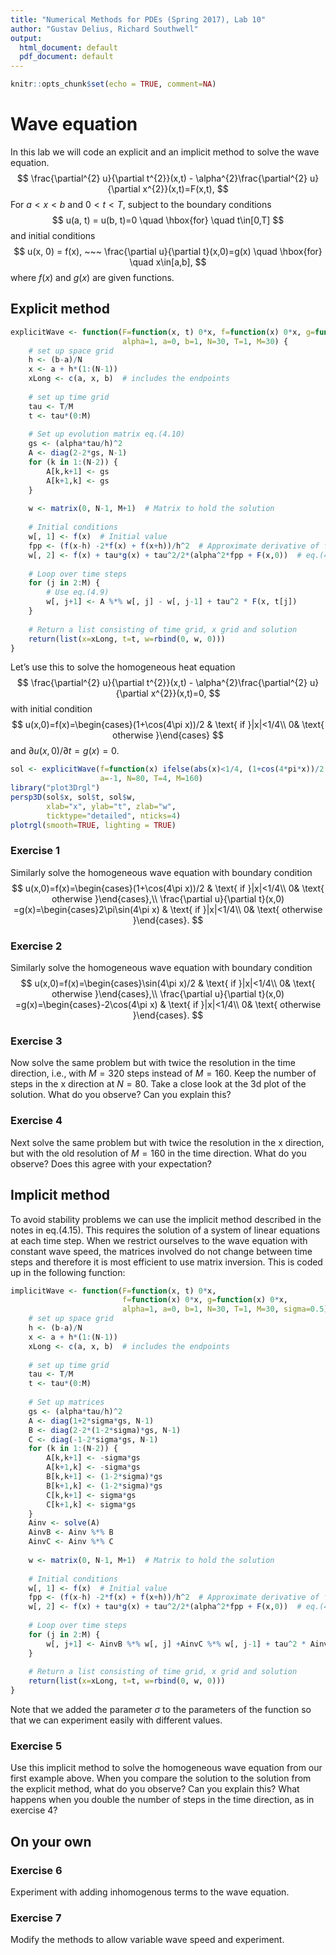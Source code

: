 ```yaml
---
title: "Numerical Methods for PDEs (Spring 2017), Lab 10"
author: "Gustav Delius, Richard Southwell"
output:
  html_document: default
  pdf_document: default
---
```


```r
knitr::opts_chunk$set(echo = TRUE, comment=NA)
```

# Wave equation

In this lab we will code an explicit and an implicit method to
solve the wave equation. 
$$
\frac{\partial^{2} u}{\partial t^{2}}(x,t) - \alpha^{2}\frac{\partial^{2} u}{\partial
x^{2}}(x,t)=F(x,t),
$$
For $a<x< b$ and $0<t<T$, subject to the boundary conditions
$$
u(a, t) = u(b, t)=0 \quad \hbox{for} \quad t\in[0,T]
$$
and initial conditions
$$
u(x, 0) = f(x), ~~~
\frac{\partial u}{\partial t}(x,0)=g(x)  \quad \hbox{for} \quad x\in[a,b],
$$
where $f(x)$ and $g(x)$ are given functions.

## Explicit method

```r
explicitWave <- function(F=function(x, t) 0*x, f=function(x) 0*x, g=function(x) 0*x,
                         alpha=1, a=0, b=1, N=30, T=1, M=30) {
    # set up space grid
    h <- (b-a)/N
    x <- a + h*(1:(N-1))
    xLong <- c(a, x, b)  # includes the endpoints
    
    # set up time grid
    tau <- T/M
    t <- tau*(0:M)
    
    # Set up evolution matrix eq.(4.10)
    gs <- (alpha*tau/h)^2
    A <- diag(2-2*gs, N-1)
    for (k in 1:(N-2)) {
        A[k,k+1] <- gs
        A[k+1,k] <- gs
    }
    
    w <- matrix(0, N-1, M+1)  # Matrix to hold the solution
    
    # Initial conditions
    w[, 1] <- f(x)  # Initial value
    fpp <- (f(x-h) -2*f(x) + f(x+h))/h^2  # Approximate derivative of f
    w[, 2] <- f(x) + tau*g(x) + tau^2/2*(alpha^2*fpp + F(x,0))  # eq.(4.14)
    
    # Loop over time steps
    for (j in 2:M) {
        # Use eq.(4.9)
        w[, j+1] <- A %*% w[, j] - w[, j-1] + tau^2 * F(x, t[j])
    }
    
    # Return a list consisting of time grid, x grid and solution
    return(list(x=xLong, t=t, w=rbind(0, w, 0)))
}
```

Let's use this to solve the homogeneous heat equation
$$
\frac{\partial^{2} u}{\partial t^{2}}(x,t) - \alpha^{2}\frac{\partial^{2} u}{\partial
x^{2}}(x,t)=0,
$$
with initial condition
$$
u(x,0)=f(x)=\begin{cases}(1+\cos(4\pi x))/2 & \text{ if }|x|<1/4\\
0& \text{ otherwise }\end{cases}
$$
and $\partial u(x,0)/\partial t=g(x)=0$.

```r
sol <- explicitWave(f=function(x) ifelse(abs(x)<1/4, (1+cos(4*pi*x))/2, 0), 
                    a=-1, N=80, T=4, M=160)
library("plot3Drgl") 
persp3D(sol$x, sol$t, sol$w,
        xlab="x", ylab="t", zlab="w",
        ticktype="detailed", nticks=4)
plotrgl(smooth=TRUE, lighting = TRUE)
```

### Exercise 1
Similarly solve the homogeneous wave equation with boundary condition
$$
u(x,0)=f(x)=\begin{cases}(1+\cos(4\pi x))/2 & \text{ if }|x|<1/4\\
0& \text{ otherwise }\end{cases},\\
\frac{\partial u}{\partial t}(x,0)
=g(x)=\begin{cases}2\pi\sin(4\pi x) & \text{ if }|x|<1/4\\
0& \text{ otherwise }\end{cases}.
$$


### Exercise 2
Similarly solve the homogeneous wave equation with boundary condition
$$
u(x,0)=f(x)=\begin{cases}\sin(4\pi x)/2 & \text{ if }|x|<1/4\\
0& \text{ otherwise }\end{cases},\\
\frac{\partial u}{\partial t}(x,0)
=g(x)=\begin{cases}-2\cos(4\pi x) & \text{ if }|x|<1/4\\
0& \text{ otherwise }\end{cases}.
$$



### Exercise 3
Now solve the same problem but with twice the resolution in the time direction,
i.e., with $M=320$ steps instead of $M=160$. Keep the number of steps in the 
x direction at $N=80$. Take a close look at the 3d plot of the solution.
What do you observe? Can you explain this?



### Exercise 4
Next solve the same problem but with twice the resolution in the x direction, 
but with the old resolution of $M=160$ in the time direction. What do you observe?
Does this agree with your expectation?





## Implicit method
To avoid stability problems we can use the implicit method described in the
notes in eq.(4.15). This requires the solution of a system of linear equations
at each time step. When we restrict ourselves to the wave equation with 
constant wave speed, the matrices involved do not change between time
steps and therefore it is most efficient to use matrix inversion. This is
coded up in the following function:

```r
implicitWave <- function(F=function(x, t) 0*x, 
                         f=function(x) 0*x, g=function(x) 0*x,
                         alpha=1, a=0, b=1, N=30, T=1, M=30, sigma=0.5) {
    # set up space grid
    h <- (b-a)/N
    x <- a + h*(1:(N-1))
    xLong <- c(a, x, b)  # includes the endpoints
    
    # set up time grid
    tau <- T/M
    t <- tau*(0:M)
    
    # Set up matrices
    gs <- (alpha*tau/h)^2
    A <- diag(1+2*sigma*gs, N-1)
    B <- diag(2-2*(1-2*sigma)*gs, N-1)
    C <- diag(-1-2*sigma*gs, N-1)
    for (k in 1:(N-2)) {
        A[k,k+1] <- -sigma*gs
        A[k+1,k] <- -sigma*gs
        B[k,k+1] <- (1-2*sigma)*gs
        B[k+1,k] <- (1-2*sigma)*gs
        C[k,k+1] <- sigma*gs
        C[k+1,k] <- sigma*gs
    }
    Ainv <- solve(A)
    AinvB <- Ainv %*% B
    AinvC <- Ainv %*% C
    
    w <- matrix(0, N-1, M+1)  # Matrix to hold the solution
    
    # Initial conditions
    w[, 1] <- f(x)  # Initial value
    fpp <- (f(x-h) -2*f(x) + f(x+h))/h^2  # Approximate derivative of f
    w[, 2] <- f(x) + tau*g(x) + tau^2/2*(alpha^2*fpp + F(x,0))  # eq.(4.14)
    
    # Loop over time steps
    for (j in 2:M) {
        w[, j+1] <- AinvB %*% w[, j] +AinvC %*% w[, j-1] + tau^2 * Ainv %*% F(x, t[j])
    }
    
    # Return a list consisting of time grid, x grid and solution
    return(list(x=xLong, t=t, w=rbind(0, w, 0)))
}
```
Note that we added the parameter $\sigma$ to the parameters of the function so that
we can experiment easily with different values.


### Exercise 5
Use this implicit method to solve the homogeneous wave equation from our 
first example above. When you compare the solution to the solution from the
explicit method, what do you observe? Can you explain this? What happens
when you double the number of steps in the time direction, as in exercise 4?


## On your own


### Exercise 6
Experiment with adding inhomogenous terms to the wave equation.


### Exercise 7
Modify the methods to allow variable wave speed and experiment.